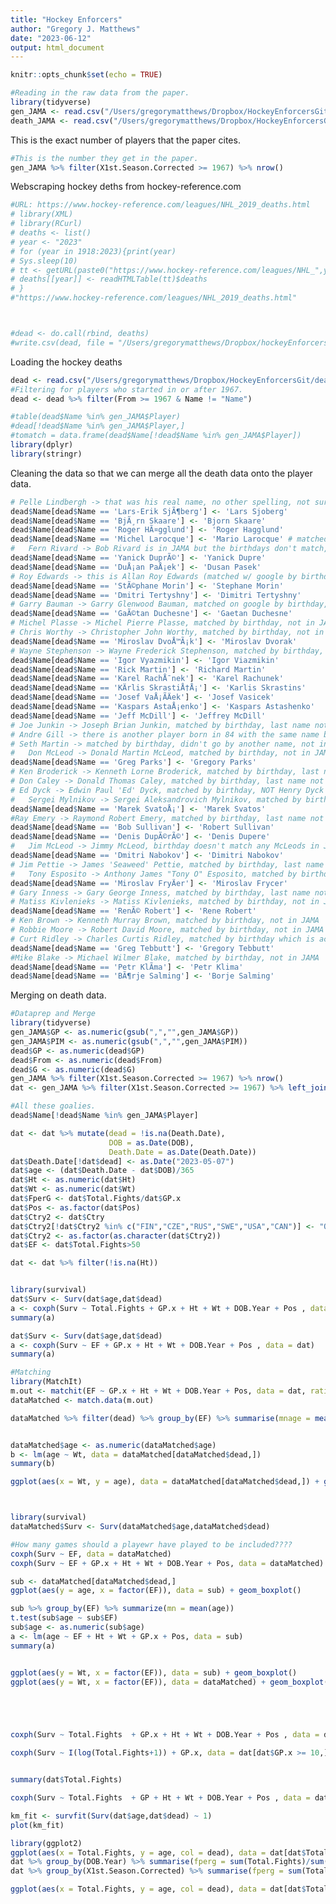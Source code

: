 ```yaml
---
title: "Hockey Enforcers"
author: "Gregory J. Matthews"
date: "2023-06-12"
output: html_document
---
```


```r
knitr::opts_chunk$set(echo = TRUE)
```

```r
#Reading in the raw data from the paper.  
library(tidyverse)
gen_JAMA <- read.csv("/Users/gregorymatthews/Dropbox/HockeyEnforcersGit/JAMA NHL Data/General-Table 1.csv")
death_JAMA <- read.csv("/Users/gregorymatthews/Dropbox/HockeyEnforcersGit/JAMA NHL Data/Deaths-Table 1.csv")
```

This is the exact number of players that the paper cites.  
```r
#This is the number they get in the paper.  
gen_JAMA %>% filter(X1st.Season.Corrected >= 1967) %>% nrow()
```

Webscraping hockey deths from hockey-reference.com
```r
#URL: https://www.hockey-reference.com/leagues/NHL_2019_deaths.html
# library(XML)
# library(RCurl)
# deaths <- list()
# year <- "2023"
# for (year in 1918:2023){print(year)
# Sys.sleep(10)
# tt <- getURL(paste0("https://www.hockey-reference.com/leagues/NHL_",year,"_deaths.html"))
# deaths[[year]] <- readHTMLTable(tt)$deaths
# }
#"https://www.hockey-reference.com/leagues/NHL_2019_deaths.html"



#dead <- do.call(rbind, deaths)
#write.csv(dead, file = "/Users/gregorymatthews/Dropbox/hockeyEnforcers/deaths.csv")
```

Loading the hockey deaths
```r
dead <- read.csv("/Users/gregorymatthews/Dropbox/HockeyEnforcersGit/deaths.csv")
#Filtering for players who started in or after 1967.  
dead <- dead %>% filter(From >= 1967 & Name != "Name")

#table(dead$Name %in% gen_JAMA$Player)
#dead[!dead$Name %in% gen_JAMA$Player,]
#tomatch = data.frame(dead$Name[!dead$Name %in% gen_JAMA$Player])
library(dplyr)
library(stringr)
```

Cleaning the data so that we can merge all the death data onto the player data.  
```r
# Pelle Lindbergh -> that was his real name, no other spelling, not sure about this one
dead$Name[dead$Name == 'Lars-Erik SjÃ¶berg'] <- 'Lars Sjoberg'
dead$Name[dead$Name == 'BjÃ¸rn Skaare'] <- 'Bjorn Skaare'
dead$Name[dead$Name == 'Roger HÃ¤gglund'] <- 'Roger Hagglund'
dead$Name[dead$Name == 'Michel Larocque'] <- 'Mario Larocque' # matched by birth year
#	Fern Rivard -> Bob Rivard is in JAMA but the birthdays don't match, this is Fernand Joseph Rivard who is not in JAMA
dead$Name[dead$Name == 'Yanick DuprÃ©'] <- 'Yanick Dupre'
dead$Name[dead$Name == 'DuÅ¡an PaÅ¡ek'] <- 'Dusan Pasek'
# Roy Edwards -> this is Allan Roy Edwards (matched w/ google by birthday), not in JAMA
dead$Name[dead$Name == 'StÃ©phane Morin'] <- 'Stephane Morin'
dead$Name[dead$Name == 'Dmitri Tertyshny'] <- 'Dimitri Tertyshny'
# Garry Bauman -> Garry Glenwood Bauman, matched on google by birthday, not in JAMA under gary, Garry, Bauman, or Glenwood
dead$Name[dead$Name == 'GaÃ©tan Duchesne'] <- 'Gaetan Duchesne'
# Michel Plasse -> Michel Pierre Plasse, matched by birthday, not in JAMA under Michel, Pierre, or Plasse
# Chris Worthy -> Christopher John Worthy, matched by birthday, not in JAMA under last name Worthy or 'Christopher John'
dead$Name[dead$Name == 'Miroslav DvoÅ™Ã¡k'] <- 'Miroslav Dvorak'
# Wayne Stephenson -> Wayne Frederick Stephenson, matched by birthday, not in JAMA under Wayne or Frederick
dead$Name[dead$Name == 'Igor Vyazmikin'] <- 'Igor Viazmikin'
dead$Name[dead$Name == 'Rick Martin'] <- 'Richard Martin'
dead$Name[dead$Name == 'Karel RachÅ¯nek'] <- 'Karel Rachunek'
dead$Name[dead$Name == 'KÄrlis SkrastiÅ†Å¡'] <- 'Karlis Skrastins'
dead$Name[dead$Name == 'Josef VaÅ¡Ã­Äek'] <- 'Josef Vasicek'
dead$Name[dead$Name == 'Kaspars AstaÅ¡enko'] <- 'Kaspars Astashenko'
dead$Name[dead$Name == 'Jeff McDill'] <- 'Jeffrey McDill'
# Joe Junkin -> Joseph Brian Junkin, matched by birthday, last name not present in JAMA
# Andre Gill -> there is another player born in 84 with the same name but neither are in JAMA
# Seth Martin -> matched by birthday, didn't go by another name, not in JAMA
#	Don McLeod -> Donald Martin McLeod, matched by birthday, not in JAMA 
dead$Name[dead$Name == 'Greg Parks'] <- 'Gregory Parks'
# Ken Broderick -> Kenneth Lorne Broderick, matched by birthday, last name not in JAMA
# Don Caley -> Donald Thomas Caley, matched by birthday, last name not in JAMA
# Ed Dyck -> Edwin Paul 'Ed' Dyck, matched by birthday, NOT Henry Dyck who is only Dyck in JAMA
#	Sergei Mylnikov -> Sergei Aleksandrovich Mylnikov, matched by birthday, not in JAMA
dead$Name[dead$Name == 'Marek SvatoÅ¡'] <- 'Marek Svatos'
#Ray Emery -> Raymond Robert Emery, matched by birthday, last name not in JAMA
dead$Name[dead$Name == 'Bob Sullivan'] <- 'Robert Sullivan'
dead$Name[dead$Name == 'Denis DupÃ©rÃ©'] <- 'Denis Dupere'
#	Jim McLeod -> Jimmy McLeod, birthday doesn't match any McLeods in JAMA
dead$Name[dead$Name == 'Dmitri Nabokov'] <- 'Dimitri Nabokov'
# Jim Pettie -> James 'Seaweed' Pettie, matched by birthday, last name not in JAMA
#	Tony Esposito -> Anthony James "Tony O" Esposito, matched by birthday, not in JAMA
dead$Name[dead$Name == 'Miroslav FryÄer'] <- 'Miroslav Frycer'
# Gary Inness -> Gary George Inness, matched by birthday, last name not in JAMA
# Matiss Kivlenieks -> Matiss Kivlenieks, matched by birthday, not in JAMA
dead$Name[dead$Name == 'RenÃ© Robert'] <- 'Rene Robert'
# Ken Brown -> Kenneth Murray Brown, matched by birthday, not in JAMA
# Robbie Moore -> Robert David Moore, matched by birthday, not in JAMA
# Curt Ridley -> Charles Curtis Ridley, matched by birthday which is actually off by one day but def not Mike Ridley in JAMA
dead$Name[dead$Name == 'Greg Tebbutt'] <- 'Gregory Tebbutt'
#Mike Blake -> Michael Wilmer Blake, matched by birthday, not in JAMA
dead$Name[dead$Name == 'Petr KlÃ­ma'] <- 'Petr Klima'
dead$Name[dead$Name == 'BÃ¶rje Salming'] <- 'Borje Salming'
```
Merging on death data. 
```r
#Dataprep and Merge 
library(tidyverse)
gen_JAMA$GP <- as.numeric(gsub(",","",gen_JAMA$GP))
gen_JAMA$PIM <- as.numeric(gsub(",","",gen_JAMA$PIM))
dead$GP <- as.numeric(dead$GP)
dead$From <- as.numeric(dead$From)
dead$G <- as.numeric(dead$G)
gen_JAMA %>% filter(X1st.Season.Corrected >= 1967) %>% nrow()
dat <- gen_JAMA %>% filter(X1st.Season.Corrected >= 1967) %>% left_join(select(dead,Name,Birth.Date,Death.Date,GP),by = c("Player" = "Name" ))

#All these goalies.
dead$Name[!dead$Name %in% gen_JAMA$Player]
```

```r
dat <- dat %>% mutate(dead = !is.na(Death.Date), 
                      DOB = as.Date(DOB), 
                      Death.Date = as.Date(Death.Date))
dat$Death.Date[!dat$dead] <- as.Date("2023-05-07")
dat$age <- (dat$Death.Date - dat$DOB)/365
dat$Ht <- as.numeric(dat$Ht)
dat$Wt <- as.numeric(dat$Wt)
dat$FperG <- dat$Total.Fights/dat$GP.x
dat$Pos <- as.factor(dat$Pos)
dat$Ctry2 <- dat$Ctry
dat$Ctry2[!dat$Ctry2 %in% c("FIN","CZE","RUS","SWE","USA","CAN")] <- "OTH" 
dat$Ctry2 <- as.factor(as.character(dat$Ctry2))
dat$EF <- dat$Total.Fights>50

dat <- dat %>% filter(!is.na(Ht))


library(survival)
dat$Surv <- Surv(dat$age,dat$dead)
a <- coxph(Surv ~ Total.Fights + GP.x + Ht + Wt + DOB.Year + Pos , data = dat)
summary(a)

dat$Surv <- Surv(dat$age,dat$dead)
a <- coxph(Surv ~ EF + GP.x + Ht + Wt + DOB.Year + Pos , data = dat)
summary(a)

#Matching
library(MatchIt)
m.out <- matchit(EF ~ GP.x + Ht + Wt + DOB.Year + Pos, data = dat, ratio = 1)
dataMatched <- match.data(m.out)

dataMatched %>% filter(dead) %>% group_by(EF) %>% summarise(mnage = mean(age), mnwt = mean(Wt))


dataMatched$age <- as.numeric(dataMatched$age)
b <- lm(age ~ Wt, data = dataMatched[dataMatched$dead,])
summary(b)

ggplot(aes(x = Wt, y = age), data = dataMatched[dataMatched$dead,]) + geom_point() + geom_smooth()



library(survival)
dataMatched$Surv <- Surv(dataMatched$age,dataMatched$dead)

#How many games should a playewr have played to be included????
coxph(Surv ~ EF, data = dataMatched)
coxph(Surv ~ EF + GP.x + Ht + Wt + DOB.Year + Pos, data = dataMatched)

sub <- dataMatched[dataMatched$dead,]
ggplot(aes(y = age, x = factor(EF)), data = sub) + geom_boxplot()

sub %>% group_by(EF) %>% summarize(mn = mean(age))
t.test(sub$age ~ sub$EF)
sub$age <- as.numeric(sub$age)
a <- lm(age ~ EF + Ht + Wt + GP.x + Pos, data = sub)
summary(a)


ggplot(aes(y = Wt, x = factor(EF)), data = sub) + geom_boxplot()
ggplot(aes(y = Wt, x = factor(EF)), data = dataMatched) + geom_boxplot()





coxph(Surv ~ Total.Fights  + GP.x + Ht + Wt + DOB.Year + Pos , data = dat[dat$GP.x >= 10,])

coxph(Surv ~ I(log(Total.Fights+1)) + GP.x, data = dat[dat$GP.x >= 10,])


summary(dat$Total.Fights)

coxph(Surv ~ Total.Fights  + GP + Ht + Wt + DOB.Year + Pos , data = dat[dat$Total.Fights <= 100,])

km_fit <- survfit(Surv(dat$age,dat$dead) ~ 1)
plot(km_fit)

library(ggplot2)
ggplot(aes(x = Total.Fights, y = age, col = dead), data = dat[dat$Total.Fights <= 100,]) + geom_point() + geom_smooth()
dat %>% group_by(DOB.Year) %>% summarise(fperg = sum(Total.Fights)/sum(GP)) %>% ggplot(aes(x = DOB.Year, y = fperg)) + geom_point() + geom_smooth()
dat %>% group_by(X1st.Season.Corrected) %>% summarise(fperg = sum(Total.Fights)/sum(GP)) %>% ggplot(aes(x = X1st.Season.Corrected, y = fperg)) + geom_point() + geom_smooth()

ggplot(aes(x = Total.Fights, y = age, col = dead), data = dat[dat$Total.Fights <= 100,]) + geom_point() + geom_smooth()





```